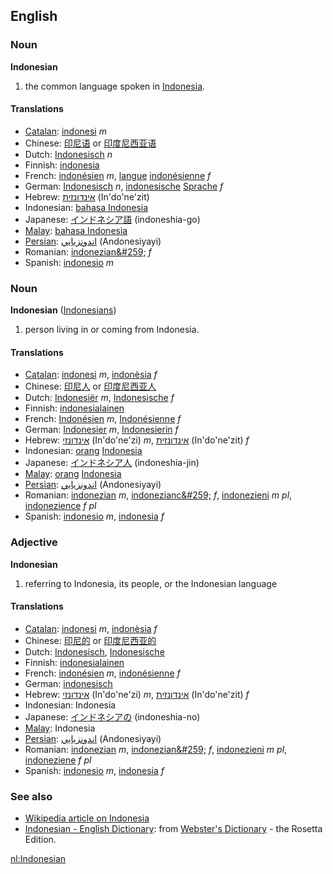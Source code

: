 ==English==
===Noun===
'''Indonesian'''

#the common language spoken in [[Indonesia]].

====Translations====
*[[Catalan]]: [[indonesi]] ''m''
*Chinese: [[印尼语]] or [[印度尼西亚语]]
*Dutch: [[Indonesisch]] ''n''
*Finnish: [[indonesia]]
*French: [[indonésien]] ''m'', [[langue]] [[indonésienne]] ''f''
*German: [[Indonesisch]] ''n'', [[indonesische]] [[Sprache]] ''f''
*Hebrew: [[אינדונזית]] (In'do'ne'zit)
*Indonesian: [[bahasa Indonesia]]
*Japanese: [[インドネシア語]] (indoneshia-go)
*[[Malay]]: [[bahasa Indonesia]]
*[[Persian]]: [[اندونزيايي]] (Andonesiyayi)
*Romanian: [[indonezian&#259;]] ''f''
*Spanish: [[indonesio]] ''m''

===Noun===
'''Indonesian''' ([[Indonesians]])

#person living in or coming from Indonesia.

====Translations====
*[[Catalan]]: [[indonesi]] ''m'', [[indonèsia]] ''f''
*Chinese: [[印尼人]] or [[印度尼西亚人]]
*Dutch: [[Indonesiër]] ''m'', [[Indonesische]] ''f''
*Finnish: [[indonesialainen]]
*French: [[Indonésien]] ''m'', [[Indonésienne]] ''f''
*German: [[Indonesier]] ''m'', [[Indonesierin]] ''f''
*Hebrew: [[אינדונזי]] (In'do'ne'zi) ''m'', [[אינדונזית]] (In'do'ne'zit) ''f''
*Indonesian: [[orang]] [[Indonesia]]
*Japanese: [[インドネシア人]] (indoneshia-jin)
*[[Malay]]: [[orang]] [[Indonesia]]
*[[Persian]]: [[اندونزيايي]] (Andonesiyayi)
*Romanian: [[indonezian]] ''m'', [[indonezianc&#259;]] ''f'', [[indonezieni]] ''m pl'', [[indonezience]] ''f pl''
*Spanish: [[indonesio]] ''m'', [[indonesia]] ''f''

===Adjective===
'''Indonesian'''

#referring to Indonesia, its people, or the Indonesian language

====Translations====
*[[Catalan]]: [[indonesi]] ''m'', [[indonèsia]] ''f''
*Chinese: [[印尼的]] or [[印度尼西亚的]]
*Dutch: [[Indonesisch]], [[Indonesische]]
*Finnish: [[indonesialainen]]
*French: [[indonésien]] ''m'', [[indonésienne]] ''f''
*German: [[indonesisch]]
*Hebrew: [[אינדונזי]] (In'do'ne'zi) ''m'', [[אינדונזית]] (In'do'ne'zit) ''f''
*Indonesian: Indonesia
*Japanese: [[インドネシアの]] (indoneshia-no)
*[[Malay]]: Indonesia
*[[Persian]]: [[اندونزيايي]] (Andonesiyayi)
*Romanian: [[indonezian]] ''m'', [[indonezian&#259;]] ''f'', [[indonezieni]] ''m pl'', [[indoneziene]] ''f pl''
*Spanish: [[indonesio]] ''m'', [[indonesia]] ''f''

===See also===
*[[w:Indonesia|Wikipedia article on Indonesia]]
*[http://www.websters-online-dictionary.org/definition/Indonesian-english/ Indonesian - English Dictionary]: from [http://www.websters-online-dictionary.org/ Webster's Dictionary] - the Rosetta Edition.

[[nl:Indonesian]]